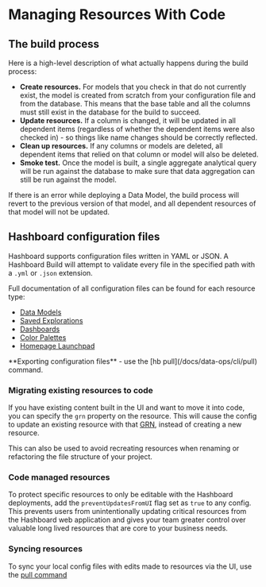 
# Managing Resources With Code

## The build process

Here is a high-level description of what actually happens during the build process:

- **Create resources.** For models that you check in that do not currently exist, the model is created from scratch from your configuration file and from the database. This means that the base table and all the columns must still exist in the database for the build to succeed.
- **Update resources.** If a column is changed, it will be updated in all dependent items (regardless of whether the dependent items were also checked in) - so things like name changes should be correctly reflected.
- **Clean up resources.** If any columns or models are deleted, all dependent items that relied on that column or model will also be deleted.
- **Smoke test.** Once the model is built, a single aggregate analytical query will be run against the database to make sure that data aggregation can still be run against the model.

If there is an error while deploying a Data Model, the build process will revert to the previous version of that model, and all dependent resources of that model will not be updated.

## Hashboard configuration files

Hashboard supports configuration files written in YAML or JSON. A Hashboard Build will attempt to validate every file in the specified path with a `.yml` or `.json` extension.

Full documentation of all configuration files can be found for each resource type:

- [Data Models](/docs/data-ops/config-schema/Data-Model)
- [Saved Explorations](/docs/data-ops/config-schema/saved-exploration)
- [Dashboards](/docs/data-ops/config-schema/Dashboard)
- [Color Palettes](/docs/data-ops/config-schema/Color-Palette)
- [Homepage Launchpad](/docs/data-ops/config-schema/Homepage-Launchpad)

<Callout type="info">
  **Exporting configuration files** - use the [hb pull](/docs/data-ops/cli/pull)
  command.
</Callout>

### Migrating existing resources to code

If you have existing content built in the UI and want to move it into code,
you can specify the `grn` property on the resource. This will cause the config to
update an existing resource with that [GRN](/docs/data-ops/resource-identifiers), instead of creating a
new resource.

This can also be used to avoid recreating resources when renaming or refactoring
the file structure of your project.

### Code managed resources

To protect specific resources to only be editable with the Hashboard deployments, add the `preventUpdatesFromUI` flag set as `true` to any config. This prevents users from unintentionally updating critical resources from the Hashboard web application and gives your team greater control over valuable long lived resources that are core to your business needs.

### Syncing resources

To sync your local config files with edits made to resources via the UI, use the [pull command](/docs/data-ops/cli/pull)
